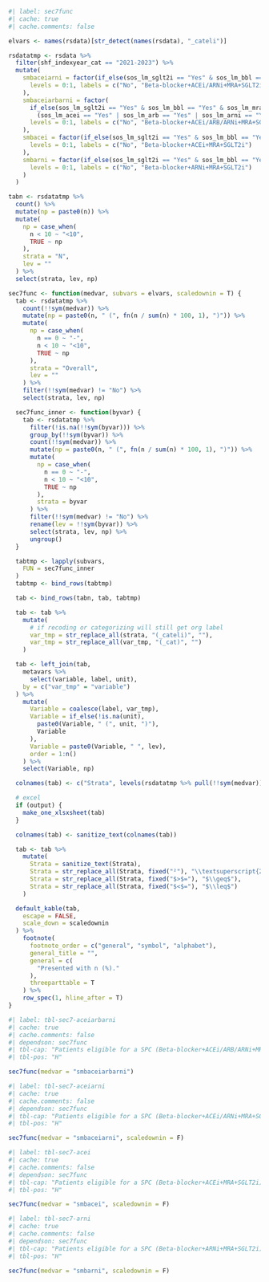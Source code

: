 ```r
#| label: sec7func
#| cache: true
#| cache.comments: false

elvars <- names(rsdata)[str_detect(names(rsdata), "_cateli")]

rsdatatmp <- rsdata %>%
  filter(shf_indexyear_cat == "2021-2023") %>%
  mutate(
    smbaceiarni = factor(if_else(sos_lm_sglt2i == "Yes" & sos_lm_bbl == "Yes" & sos_lm_mra == "Yes" & (sos_lm_acei == "Yes" | sos_lm_arni == "Yes"), 1, 0),
      levels = 0:1, labels = c("No", "Beta-blocker+ACEi/ARNi+MRA+SGLT2i")
    ),
    smbaceiarbarni = factor(
      if_else(sos_lm_sglt2i == "Yes" & sos_lm_bbl == "Yes" & sos_lm_mra == "Yes" &
        (sos_lm_acei == "Yes" | sos_lm_arb == "Yes" | sos_lm_arni == "Yes"), 1, 0),
      levels = 0:1, labels = c("No", "Beta-blocker+ACEi/ARB/ARNi+MRA+SGLT2i")
    ),
    smbacei = factor(if_else(sos_lm_sglt2i == "Yes" & sos_lm_bbl == "Yes" & sos_lm_mra == "Yes" & sos_lm_acei == "Yes", 1, 0),
      levels = 0:1, labels = c("No", "Beta-blocker+ACEi+MRA+SGLT2i")
    ),
    smbarni = factor(if_else(sos_lm_sglt2i == "Yes" & sos_lm_bbl == "Yes" & sos_lm_mra == "Yes" & sos_lm_arni == "Yes", 1, 0),
      levels = 0:1, labels = c("No", "Beta-blocker+ARNi+MRA+SGLT2i")
    )
  )

tabn <- rsdatatmp %>%
  count() %>%
  mutate(np = paste0(n)) %>%
  mutate(
    np = case_when(
      n < 10 ~ "<10",
      TRUE ~ np
    ),
    strata = "N",
    lev = ""
  ) %>%
  select(strata, lev, np)

sec7func <- function(medvar, subvars = elvars, scaledownin = T) {
  tab <- rsdatatmp %>%
    count(!!sym(medvar)) %>%
    mutate(np = paste0(n, " (", fn(n / sum(n) * 100, 1), ")")) %>%
    mutate(
      np = case_when(
        n == 0 ~ "-",
        n < 10 ~ "<10",
        TRUE ~ np
      ),
      strata = "Overall",
      lev = ""
    ) %>%
    filter(!!sym(medvar) != "No") %>%
    select(strata, lev, np)

  sec7func_inner <- function(byvar) {
    tab <- rsdatatmp %>%
      filter(!is.na(!!sym(byvar))) %>%
      group_by(!!sym(byvar)) %>%
      count(!!sym(medvar)) %>%
      mutate(np = paste0(n, " (", fn(n / sum(n) * 100, 1), ")")) %>%
      mutate(
        np = case_when(
          n == 0 ~ "-",
          n < 10 ~ "<10",
          TRUE ~ np
        ),
        strata = byvar
      ) %>%
      filter(!!sym(medvar) != "No") %>%
      rename(lev = !!sym(byvar)) %>%
      select(strata, lev, np) %>%
      ungroup()
  }

  tabtmp <- lapply(subvars,
    FUN = sec7func_inner
  )
  tabtmp <- bind_rows(tabtmp)

  tab <- bind_rows(tabn, tab, tabtmp)

  tab <- tab %>%
    mutate(
      # if recoding or categorizing will still get org label
      var_tmp = str_replace_all(strata, "(_cateli)", ""),
      var_tmp = str_replace_all(var_tmp, "(_cat)", "")
    )

  tab <- left_join(tab,
    metavars %>%
      select(variable, label, unit),
    by = c("var_tmp" = "variable")
  ) %>%
    mutate(
      Variable = coalesce(label, var_tmp),
      Variable = if_else(!is.na(unit),
        paste0(Variable, " (", unit, ")"),
        Variable
      ),
      Variable = paste0(Variable, " ", lev),
      order = 1:n()
    ) %>%
    select(Variable, np)

  colnames(tab) <- c("Strata", levels(rsdatatmp %>% pull(!!sym(medvar)))[2])

  # excel
  if (output) {
    make_one_xlsxsheet(tab)
  }

  colnames(tab) <- sanitize_text(colnames(tab))

  tab <- tab %>%
    mutate(
      Strata = sanitize_text(Strata),
      Strata = str_replace_all(Strata, fixed("²"), "\\textsuperscript{2}"),
      Strata = str_replace_all(Strata, fixed("$>$="), "$\\geq$"),
      Strata = str_replace_all(Strata, fixed("$<$="), "$\\leq$")
    )

  default_kable(tab,
    escape = FALSE,
    scale_down = scaledownin
  ) %>%
    footnote(
      footnote_order = c("general", "symbol", "alphabet"),
      general_title = "",
      general = c(
        "Presented with n (%)."
      ),
      threeparttable = T
    ) %>%
    row_spec(1, hline_after = T)
}
```

```r
#| label: tbl-sec7-aceiarbarni
#| cache: true
#| cache.comments: false
#| dependson: sec7func
#| tbl-cap: "Patients eligible for a SPC (Beta-blocker+ACEi/ARB/ARNi+MRA+SGLT2i) by eligibility (2021-2023)"
#| tbl-pos: "H"

sec7func(medvar = "smbaceiarbarni")
```

```r
#| label: tbl-sec7-aceiarni
#| cache: true
#| cache.comments: false
#| dependson: sec7func
#| tbl-cap: "Patients eligible for a SPC (Beta-blocker+ACEi/ARNi+MRA+SGLT2i) by eligibility (2021-2023)"
#| tbl-pos: "H"

sec7func(medvar = "smbaceiarni", scaledownin = F)
```

```r
#| label: tbl-sec7-acei
#| cache: true
#| cache.comments: false
#| dependson: sec7func
#| tbl-cap: "Patients eligible for a SPC (Beta-blocker+ACEi+MRA+SGLT2i) by eligibility (2021-2023)"
#| tbl-pos: "H"

sec7func(medvar = "smbacei", scaledownin = F)
```

```r
#| label: tbl-sec7-arni
#| cache: true
#| cache.comments: false
#| dependson: sec7func
#| tbl-cap: "Patients eligible for a SPC (Beta-blocker+ARNi+MRA+SGLT2i) by eligibility (2021-2023)"
#| tbl-pos: "H"

sec7func(medvar = "smbarni", scaledownin = F)
```
